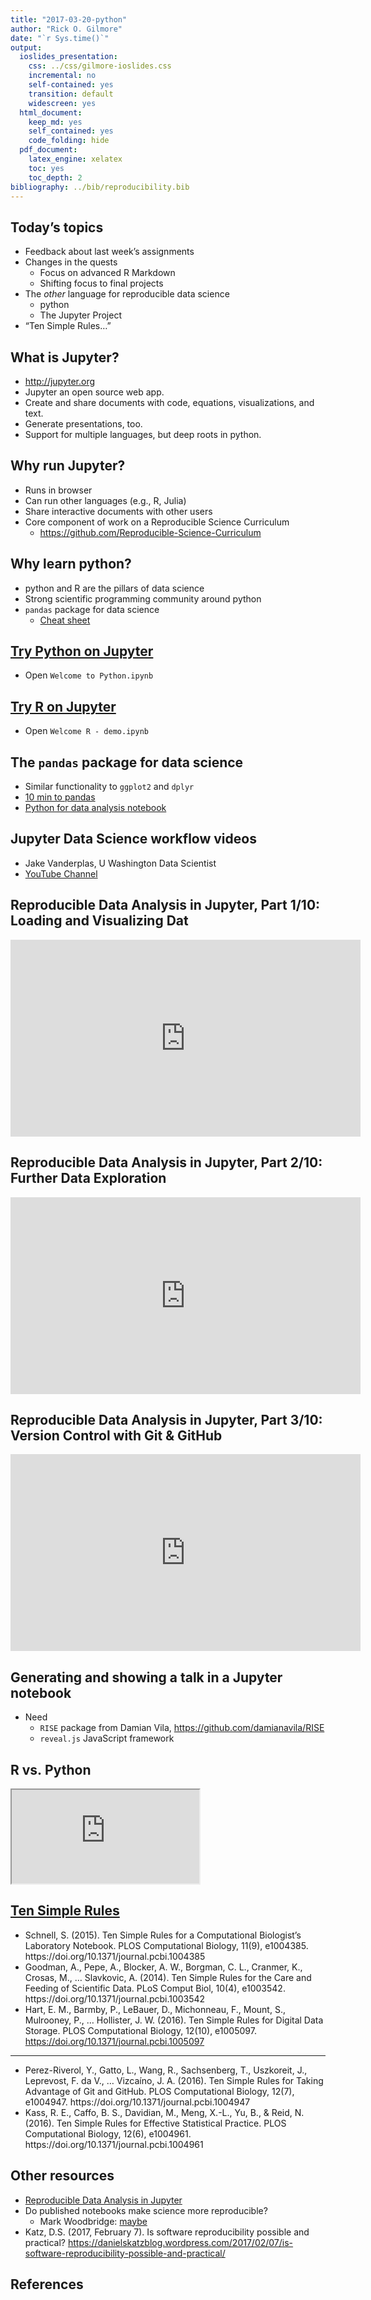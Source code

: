 ```yaml
---
title: "2017-03-20-python"
author: "Rick O. Gilmore"
date: "`r Sys.time()`"
output:
  ioslides_presentation:
    css: ../css/gilmore-ioslides.css
    incremental: no
    self-contained: yes
    transition: default
    widescreen: yes
  html_document:
    keep_md: yes
    self_contained: yes
    code_folding: hide
  pdf_document:
    latex_engine: xelatex
    toc: yes
    toc_depth: 2
bibliography: ../bib/reproducibility.bib
---
```


<!-- Lecture notes -->

## Today's topics

- Feedback about last week's assignments
- Changes in the quests
    + Focus on advanced R Markdown
    + Shifting focus to final projects
- The *other* language for reproducible data science
    + python
    + The Jupyter Project
- "Ten Simple Rules..."

## What is Jupyter?

- <http://jupyter.org>
- Jupyter an open source web app.
- Create and share documents with code, equations, visualizations, and text.
- Generate presentations, too.
- Support for multiple languages, but deep roots in python.

## Why run Jupyter?

- Runs in browser
- Can run other languages (e.g., R, Julia)
- Share interactive documents with other users
- Core component of work on a Reproducible Science Curriculum
    + <https://github.com/Reproducible-Science-Curriculum>

## Why learn python?

- python and R are the pillars of data science
- Strong scientific programming community around python
- `pandas` package for data science
    + [Cheat sheet](https://github.com/pandas-dev/pandas/blob/master/doc/cheatsheet/Pandas_Cheat_Sheet.pdf)

## [Try Python on Jupyter](https://try.jupyter.org)

- Open `Welcome to Python.ipynb`

## [Try R on Jupyter](https://try.jupyter.org)

- Open `Welcome R - demo.ipynb`

## The `pandas` package for data science

- Similar functionality to `ggplot2` and `dplyr`
- [10 min to pandas](http://pandas.pydata.org/pandas-docs/stable/10min.html)
- [Python for data analysis notebook](http://nbviewer.jupyter.org/urls/gist.github.com/wesm/4757075/raw/a72d3450ad4924d0e74fb57c9f62d1d895ea4574/PandasTour.ipynb)

## Jupyter Data Science workflow videos

- Jake Vanderplas, U Washington Data Scientist
- [YouTube Channel](https://www.youtube.com/playlist?list=PLYCpMb24GpOC704uO9svUrihl-HY1tTJJ)

## Reproducible Data Analysis in Jupyter, Part 1/10: Loading and Visualizing Dat

<iframe width="560" height="315" src="https://www.youtube.com/embed/_ZEWDGpM-vM?list=PLYCpMb24GpOC704uO9svUrihl-HY1tTJJ" frameborder="0" allowfullscreen></iframe>

## Reproducible Data Analysis in Jupyter, Part 2/10: Further Data Exploration

<iframe width="560" height="315" src="https://www.youtube.com/embed/yUNBVzQfugg?list=PLYCpMb24GpOC704uO9svUrihl-HY1tTJJ" frameborder="0" allowfullscreen></iframe>

## Reproducible Data Analysis in Jupyter, Part 3/10: Version Control with Git & GitHub

<iframe width="560" height="315" src="https://www.youtube.com/embed/J45NJ0pJXWQ?list=PLYCpMb24GpOC704uO9svUrihl-HY1tTJJ" frameborder="0" allowfullscreen></iframe>

## Generating and showing a talk in a Jupyter notebook

- Need
    + `RISE` package from Damian Vila, <https://github.com/damianavila/RISE>
    + `reveal.js` JavaScript framework

## R vs. Python

<iframe src="https://www.datacamp.com/community/tutorials/r-or-python-for-data-analysis#gs.w49HAyQ">
</iframe>

## [Ten Simple Rules](http://collections.plos.org/ten-simple-rules)

- Schnell, S. (2015). Ten Simple Rules for a Computational Biologist’s Laboratory Notebook. PLOS Computational Biology, 11(9), e1004385. https://doi.org/10.1371/journal.pcbi.1004385
- Goodman, A., Pepe, A., Blocker, A. W., Borgman, C. L., Cranmer, K., Crosas, M., … Slavkovic, A. (2014). Ten Simple Rules for the Care and Feeding of Scientific Data. PLoS Comput Biol, 10(4), e1003542. https://doi.org/10.1371/journal.pcbi.1003542
- Hart, E. M., Barmby, P., LeBauer, D., Michonneau, F., Mount, S., Mulrooney, P., … Hollister, J. W. (2016). Ten Simple Rules for Digital Data Storage. PLOS Computational Biology, 12(10), e1005097. <https://doi.org/10.1371/journal.pcbi.1005097>

---

- Perez-Riverol, Y., Gatto, L., Wang, R., Sachsenberg, T., Uszkoreit, J., Leprevost, F. da V., … Vizcaíno, J. A. (2016). Ten Simple Rules for Taking Advantage of Git and GitHub. PLOS Computational Biology, 12(7), e1004947. https://doi.org/10.1371/journal.pcbi.1004947
- Kass, R. E., Caffo, B. S., Davidian, M., Meng, X.-L., Yu, B., & Reid, N. (2016). Ten Simple Rules for Effective Statistical Practice. PLOS Computational Biology, 12(6), e1004961. https://doi.org/10.1371/journal.pcbi.1004961

## Other resources

- [Reproducible Data Analysis in Jupyter](http://jakevdp.github.io/blog/2017/03/03/reproducible-data-analysis-in-jupyter/)
- Do published notebooks make science more reproducible?
    + Mark Woodbridge: [maybe](https://markwoodbridge.com/2017/03/05/jupyter-reproducible-science.html)
- Katz, D.S. (2017, February 7). Is software reproducibility possible and practical? <https://danielskatzblog.wordpress.com/2017/02/07/is-software-reproducibility-possible-and-practical/>

## References